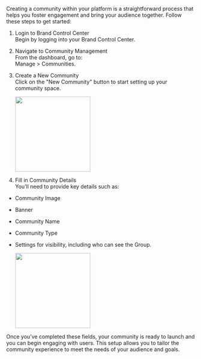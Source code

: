 Creating a community within your platform is a straightforward process that helps you foster engagement and bring your audience together. Follow these steps to get started:

1.  Login to Brand Control Center  
    Begin by logging into your Brand Control Center.  
      
    
2.  Navigate to Community Management  
    From the dashboard, go to:  
    Manage > Communities.  
      
    
3.  Create a New Community  
    Click on the "New Community" button to start setting up your community space.  
      
    <img height="200" src="visual-aids/retail_media/build/how_to_create_a_community/Communities Page.jpg" />

  

4.  Fill in Community Details  
    You’ll need to provide key details such as:
    

-   Community Image
    
-   Banner
    
-   Community Name
    
-   Community Type
    
-   Settings for visibility, including who can see the Group.
    

  

    <img height="200" src="visual-aids/retail_media/build/how_to_create_a_community/Create Community.jpg" />


  

Once you’ve completed these fields, your community is ready to launch and you can begin engaging with users. This setup allows you to tailor the community experience to meet the needs of your audience and goals.
